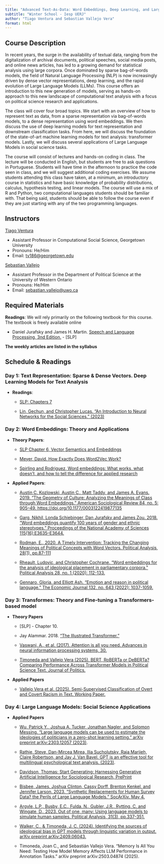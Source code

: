 ```yaml
---
title: "Advanced Text-As-Data: Word Embeddings, Deep Learning, and Large Language Models"
subtitle: "Winter School - Iesp UERJ"
author: "Tiago Ventura and Sebastian Vallejo Vera"
format: html
---
```


## Course Description

In recent years, the surge in the availability of textual data, ranging from the digitalization of archival documents, political speeches, social media posts, and online news articles, has led to a growing demand for statistical analysis using large corpora. Once dominated by sparse bag-of-words models, the field of Natural Language Processing (NLP) is now increasingly driven by dense vector representations, deep learning, and the rapid evolution of Large Language Models (LLMs). This course offers an introduction to this new generation of models, serving as hands-on approach to this new landscape of computational text analysis with a focus on political science research and applications.

The class will cover four broad topics. We start with an overview of how to represent text as data, from a sparse representation via bag-of-words models, to a dense representation using word embeddings. We then discuss the use of deep learning models for text representation and downstream classification tasks. From here, we will discuss the foundation of the state-of-art machine learning models for text analysis: transformer models. Lastly, we will discuss several applications of Large Language Models in social science tasks.

The course will consist of lectures and hands-on coding in class. The lecture will be conducted in English, but students are free to ask questions in Portuguese. Students will have time in the afternoon to practice the code seen in class, and we will suggest additional coding exercises. We assume students attending this class have taken, at a minimum, an introductory course in statistics and have basic knowledge of probability distributions, calculus, hypothesis testing, and linear models. The course will use a mix of R and Python, two computational languages students should be familiar with. That being said, students should be able to follow the course even if they are just starting with any of the two programming languages.

## Instructors

[Tiago Ventura](https://www.venturatiago.com/)

-   Assistant Professor in Computational Social Science, Georgetown University
-   Pronouns: He/Him
-   Email: [tv186\@georgetown.edu](mailto:tv186@georgetown.edu)

[Sebastian Vallejo](https://www.svallejovera.com/)

-   Assistant Professor in the Department of Political Science at the University of Western Ontario
-   Pronouns: He/Him
-   Email: [sebastian.vallejo\@uwo.ca](mailto:sebastian.vallejo@uwo.ca)

<!-- add zoom link for virtual office hours -->

<!-- Download the [syllabus in pdf here]("./_syllabus.pdf") -->

## Required Materials

**Readings**: We will rely primarily on the following textbook for this course. The textbook is freely available online

-   Daniel Jurafsky and James H. Martin. [Speech and Language Processing, 3nd Edition.](https://web.stanford.edu/~jurafsky/slp3/ed3book.pdf) - \[SLP\]

**The weekly articles are listed in the syllabus**

## Schedule & Readings

### Day 1: Text Representation: Sparse & Dense Vectors. Deep Learning Models for Text Analysis

-   **Readings**:

    -   [SLP: Chapters 7](https://stanford.edu/~jurafsky/slp3/7.pdf)

    -   [Lin, Gechun, and Christopher Lucas. "An Introduction to Neural Networks for the Social Sciences." (2023)](https://christopherlucas.org/files/PDFs/nn_chapter.pdf)

### Day 2: Word Embeddings: Theory and Applications

-   **Theory Papers**:

    -   [SLP Chapter 6, Vector Semantics and Embeddings](https://stanford.edu/~jurafsky/slp3/6.pdf)

    -   [Meyer, David. How Exactly Does Word2Vec Work?](https://swimm.io/learn/large-language-models/what-is-word2vec-and-how-does-it-work)

    -   [Spirling and Rodriguez, Word embeddings: What works, what doesn't, and how to tell the difference for applied research](https://github.com/ArthurSpirling/EmbeddingsPaper)

-   **Applied Papers**:

    -   [Austin C. Kozlowski, Austin C., Matt Taddy, and James A. Evans. 2019. "The Geometry of Culture: Analyzing the Meanings of Class through Word Embeddings." American Sociological Review 84, no. 5: 905--49. https://doi.org/10.1177/0003122419877135]()

    -   [Garg, Nikhil, Londa Schiebinger, Dan Jurafsky and James Zou. 2018. "Word embeddings quantify 100 years of gender and ethnic stereotypes." Proceedings of the National Academy of Sciences 115(16):E3635--E3644.](https://www.pnas.org/doi/10.1073/pnas.1720347115)

    -   [Rodman, E., 2020. A Timely Intervention: Tracking the Changing Meanings of Political Concepts with Word Vectors. Political Analysis, 28(1), pp.87-111]()

    -   [Rheault, Ludovic, and Christopher Cochrane. "Word embeddings for the analysis of ideological placement in parliamentary corpora." Political Analysis 28, no. 1 (2020): 112-133.](https://www.cambridge.org/core/journals/political-analysis/article/word-embeddings-for-the-analysis-of-ideological-placement-in-parliamentary-corpora/017F0CEA9B3DB6E1B94AC36A509A8A7B)

    -   [Gennaro, Gloria, and Elliott Ash. "Emotion and reason in political language." The Economic Journal 132, no. 643 (2022): 1037-1059.](https://academic.oup.com/ej/article/132/643/1037/6490125)

### Day 3: Transformes: Theory and Fine-tuning a Transformers-based model

-   **Theory Papers**

    -   \[SLP\] - Chapter 10.

    -   Jay Alammar. 2018. ["The Illustrated Transformer."](https://jalammar.github.io/illustratedtransformer/)

    -   [Vaswani, A., et al. (2017). Attention is all you need. Advances in neural information processing systems, 30.](https://proceedings.neurips.cc/paper/2017/file/3f5ee243547dee91fbd053c1c4a845aa-Paper.pdf)

    -   [Timoneda and Vallejo Vera (2025). BERT, RoBERTa or DeBERTa? Comparing Performance Across Transformer Models in Political Science Text. Journal of Politics.](https://svallejovera.github.io/files/bert_roberta_jop.pdf)

-   **Applied Papers**

    -   [Vallejo Vera et al. (2025). Semi-Supervised Classification of Overt and Covert Racism in Text. Working Paper.](https://github.com/svallejovera/svallejovera.github.io/blob/master/files/racism_nlp.pdf)

### Day 4: Large Language Models: Social Science Applications

-   **Applied Papers**

    -   [Wu, Patrick Y., Joshua A. Tucker, Jonathan Nagler, and Solomon Messing. "Large language models can be used to estimate the ideologies of politicians in a zero-shot learning setting." arXiv preprint arXiv:2303.12057 (2023)](https://arxiv.org/abs/2303.12057).

    -   [Rathje, Steve, Dan-Mircea Mirea, Ilia Sucholutsky, Raja Marjieh, Claire Robertson, and Jay J. Van Bavel. GPT is an effective tool for multilingual psychological text analysis. (2023)](https://osf.io/preprints/psyarxiv/sekf5).

    -   [Davidson, Thomas: Start Generating: Harnessing Generative Artificial Intelligence for Sociological Research, PrePrint](https://osf.io/preprints/socarxiv/u9nft)

    -   [Bisbee, James, Joshua Clinton, Cassy Dorff, Brenton Kenkel, and Jennifer Larson. 2023. "Synthetic Replacements for Human Survey Data? the Perils of Large Language Models." SocArXiv. May 4.](https://osf.io/preprints/socarxiv/5ecfa)

    -   [Argyle, L.P., Busby, E.C., Fulda, N., Gubler, J.R., Rytting, C. and Wingate, D., 2023. Out of one, many: Using language models to simulate human samples. Political Analysis, 31(3), pp.337-351.](https://www.cambridge.org/core/journals/political-analysis/article/out-of-one-many-using-language-models-to-simulate-human-samples/035D7C8A55B237942FB6DBAD7CAA4E49)

    -   [Walker, C., & Timoneda, J. C. (2024). Identifying the sources of ideological bias in GPT models through linguistic variation in output. arXiv preprint arXiv:2409.06043.](https://arxiv.org/pdf/2409.06043)

    -   Timoneda, Joan C., and Sebastián Vallejo Vera. "Memory Is All You Need: Testing How Model Memory Affects LLM Performance in Annotation Tasks." arXiv preprint arXiv:2503.04874 (2025).
